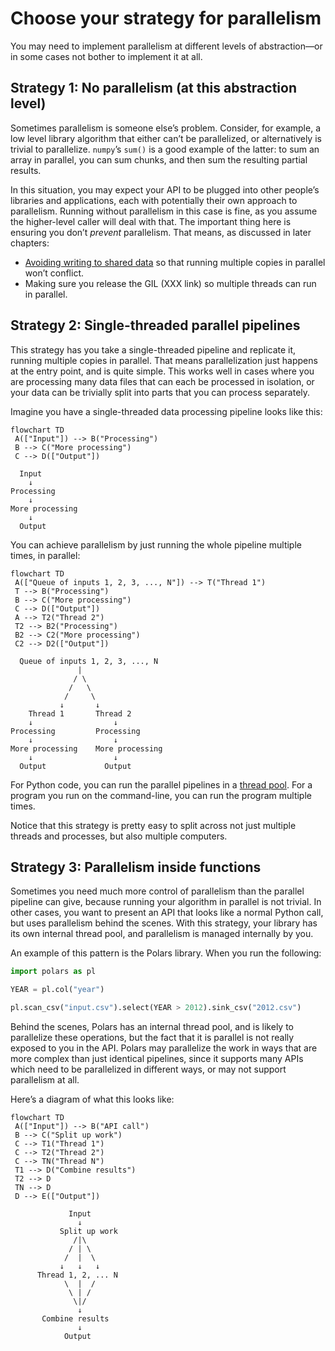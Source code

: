 # Choose your strategy for parallelism

You may need to implement parallelism at different levels of abstraction—or in some cases not bother to implement it at all.

## Strategy 1: No parallelism (at this abstraction level)

Sometimes parallelism is someone else's problem.
Consider, for example, a low level library algorithm that either can't be parallelized, or alternatively is trivial to parallelize.
`numpy`'s `sum()` is a good example of the latter: to sum an array in parallel, you can sum chunks, and then sum the resulting partial results.

In this situation, you may expect your API to be plugged into other people's libraries and applications, each with potentially their own approach to parallelism.
Running without parallelism in this case is fine, as you assume the higher-level caller will deal with that.
The important thing here is ensuring you don't _prevent_ parallelism.
That means, as discussed in later chapters:

* [Avoiding writing to shared data](020_race_conditions.qmd) so that running multiple copies in parallel won't conflict.
* Making sure you release the GIL (XXX link) so multiple threads can run in parallel.

## Strategy 2: Single-threaded parallel pipelines

This strategy has you take a single-threaded pipeline and replicate it, running multiple copies in parallel.
That means parallelization just happens at the entry point, and is quite simple.
This works well in cases where you are processing many data files that can each be processed in isolation, or your data can be trivially split into parts that you can process separately.

Imagine you have a single-threaded data processing pipeline looks like this:

::: {.content-hidden when-format="markdown"}
```mermaid
flowchart TD
 A(["Input"]) --> B("Processing")
 B --> C("More processing")
 C --> D(["Output"])
```
:::

::: {.content-hidden unless-format="markdown"}
```
  Input
    ↓
Processing
    ↓
More processing
    ↓
  Output
```
:::

You can achieve parallelism by just running the whole pipeline multiple times, in parallel:

::: {.content-hidden when-format="markdown"}
```mermaid
flowchart TD
 A(["Queue of inputs 1, 2, 3, ..., N"]) --> T("Thread 1")
 T --> B("Processing")
 B --> C("More processing")
 C --> D(["Output"])
 A --> T2("Thread 2")
 T2 --> B2("Processing")
 B2 --> C2("More processing")
 C2 --> D2(["Output"])
```
:::

::: {.content-hidden unless-format="markdown"}
```
  Queue of inputs 1, 2, 3, ..., N
               |
              / \
             /   \
            /     \
           ↓       ↓
    Thread 1       Thread 2
    ↓                  ↓
Processing         Processing
    ↓                  ↓
More processing    More processing
    ↓                  ↓
  Output             Output
```
:::

For Python code, you can run the parallel pipelines in a [thread pool](005_thread_pool.qmd).
For a program you run on the command-line, you can run the program multiple times.

Notice that this strategy is pretty easy to split across not just multiple threads and processes, but also multiple computers.

## Strategy 3: Parallelism inside functions

Sometimes you need much more control of parallelism than the parallel pipeline can give, because running your algorithm in parallel is not trivial.
In other cases, you want to present an API that looks like a normal Python call, but uses parallelism behind the scenes.
With this strategy, your library has its own internal thread pool, and parallelism is managed internally by you.

An example of this pattern is the Polars library.
When you run the following:

```python
import polars as pl

YEAR = pl.col("year")

pl.scan_csv("input.csv").select(YEAR > 2012).sink_csv("2012.csv")
```

Behind the scenes, Polars has an internal thread pool, and is likely to parallelize these operations, but the fact that it is parallel is not really exposed to you in the API.
Polars may parallelize the work in ways that are more complex than just identical pipelines, since it supports many APIs which need to be parallelized in different ways, or may not support parallelism at all.

Here's a diagram of what this looks like:

::: {.content-hidden when-format="markdown"}
```mermaid
flowchart TD
 A(["Input"]) --> B("API call")
 B --> C("Split up work")
 C --> T1("Thread 1")
 C --> T2("Thread 2")
 C --> TN("Thread N")
 T1 --> D("Combine results")
 T2 --> D
 TN --> D
 D --> E(["Output"])
```
:::

::: {.content-hidden unless-format="markdown"}
```
             Input
               ↓
           Split up work
              /|\
             / | \
            /  |  \
           ↓   ↓   ↓
      Thread 1, 2, ... N
            \  |  /
             \ | /
              \|/
               ↓
       Combine results
               ↓
            Output
```
:::
